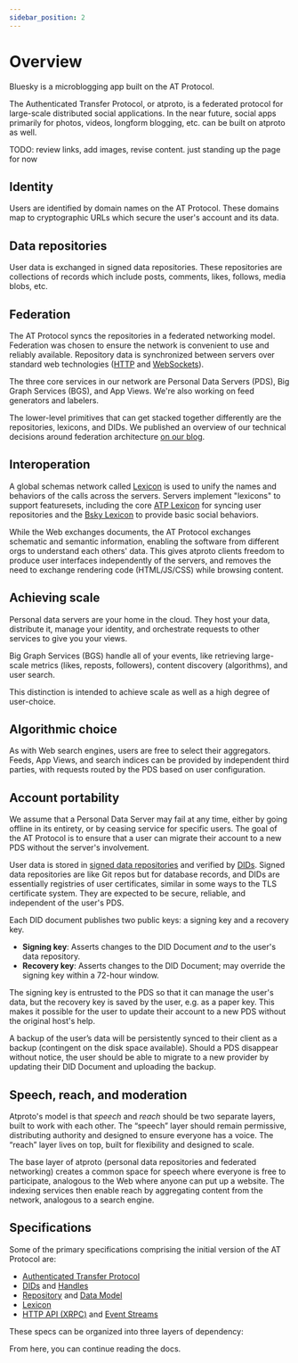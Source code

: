 ```yaml
---
sidebar_position: 2
---
```


# Overview

Bluesky is a microblogging app built on the AT Protocol.

The Authenticated Transfer Protocol, or atproto, is a federated protocol for large-scale distributed social applications. In the near future, social apps primarily for photos, videos, longform blogging, etc. can be built on atproto as well.

TODO: review links, add images, revise content. just standing up the page for now

## Identity

Users are identified by domain names on the AT Protocol. These domains map to cryptographic URLs which secure the user's account and its data.


## Data repositories

User data is exchanged in signed data repositories. These repositories are collections of records which include posts, comments, likes, follows, media blobs, etc.


## Federation

The AT Protocol syncs the repositories in a federated networking model. Federation was chosen to ensure the network is convenient to use and reliably available. Repository data is synchronized between servers over standard web technologies ([HTTP](/specs/xrpc) and [WebSockets](/specs/event-stream)).

The three core services in our network are Personal Data Servers (PDS), Big Graph Services (BGS), and App Views. We're also working on feed generators and labelers.

The lower-level primitives that can get stacked together differently are the repositories, lexicons, and DIDs. We published an overview of our technical decisions around federation architecture [on our blog](https://blueskyweb.xyz/blog/5-5-2023-federation-architecture).

## Interoperation

A global schemas network called [Lexicon](/specs/lexicon) is used to unify the names and behaviors of the calls across the servers. Servers implement "lexicons" to support featuresets, including the core [ATP Lexicon](/lexicons/com-atproto-identity) for syncing user repositories and the [Bsky Lexicon](/lexicons/app-bsky-actor) to provide basic social behaviors.


While the Web exchanges documents, the AT Protocol exchanges schematic and semantic information, enabling the software from different orgs to understand each others' data. This gives atproto clients freedom to produce user interfaces independently of the servers, and removes the need to exchange rendering code (HTML/JS/CSS) while browsing content.

## Achieving scale

Personal data servers are your home in the cloud. They host your data, distribute it, manage your identity, and orchestrate requests to other services to give you your views.

Big Graph Services (BGS) handle all of your events, like retrieving large-scale metrics (likes, reposts, followers), content discovery (algorithms), and user search.


This distinction is intended to achieve scale as well as a high degree of user-choice. 

## Algorithmic choice

As with Web search engines, users are free to select their aggregators. Feeds, App Views, and search indices can be provided by independent third parties, with requests routed by the PDS based on user configuration.


## Account portability

We assume that a Personal Data Server may fail at any time, either by going offline in its entirety, or by ceasing service for specific users. The goal of the AT Protocol is to ensure that a user can migrate their account to a new PDS without the server's involvement.

User data is stored in [signed data repositories](/guides/data-repos) and verified by [DIDs](/guides/identity). Signed data repositories are like Git repos but for database records, and DIDs are essentially registries of user certificates, similar in some ways to the TLS certificate system. They are expected to be secure, reliable, and independent of the user's PDS.


Each DID document publishes two public keys: a signing key and a recovery key.

* **Signing key**: Asserts changes to the DID Document *and* to the user's data repository.
* **Recovery key**: Asserts changes to the DID Document; may override the signing key within a 72-hour window.

The signing key is entrusted to the PDS so that it can manage the user's data, but the recovery key is saved by the user, e.g. as a paper key. This makes it possible for the user to update their account to a new PDS without the original host's help.


A backup of the user’s data will be persistently synced to their client as a backup (contingent on the disk space available). Should a PDS disappear without notice, the user should be able to migrate to a new provider by updating their DID Document and uploading the backup.

## Speech, reach, and moderation

Atproto's model is that _speech_ and _reach_ should be two separate layers, built to work with each other. The “speech” layer should remain permissive, distributing authority and designed to ensure everyone has a voice. The “reach” layer lives on top, built for flexibility and designed to scale.


The base layer of atproto (personal data repositories and federated networking) creates a common space for speech where everyone is free to participate, analogous to the Web where anyone can put up a website. The indexing services then enable reach by aggregating content from the network, analogous to a search engine.

## Specifications

Some of the primary specifications comprising the initial version of the AT Protocol are:

- [Authenticated Transfer Protocol](/specs/atp)
- [DIDs](/specs/did) and [Handles](/specs/handle)
- [Repository](/specs/repository) and [Data Model](/specs/data-model)
- [Lexicon](/specs/lexicon) 
- [HTTP API (XRPC)](/specs/xrpc) and [Event Streams](/specs/event-stream)

These specs can be organized into three layers of dependency:


From here, you can continue reading the docs.

